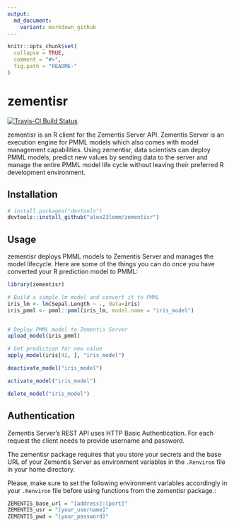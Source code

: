 ```yaml
---
output:
  md_document:
    variant: markdown_github
---
```


<!-- README.md is generated from README.Rmd. Please edit that file -->

```r
knitr::opts_chunk$set(
  collapse = TRUE,
  comment = "#>",
  fig.path = "README-"
)
```

# zementisr

[![Travis-CI Build Status](https://travis-ci.org/alex23lemm/zementisr.svg?branch=master)](https://travis-ci.org/alex23lemm/zementisr)

zementisr is an R client for the Zementis Server API. Zementis Server is an execution engine for PMML models which also comes with model management capabilities. Using zementisr, data scientists can deploy PMML models, predict new values by sending data to the server and manage the entire PMML model life cycle without leaving their preferred R development environment.

## Installation

```r
# install.packages("devtools")
devtools::install_github("alex23lemm/zementisr")

```

## Usage

zementisr deploys PMML models to Zementis Server and manages the model lifecycle. Here are some of the things you can do once you have converted your R prediction model to PMML: 

```r
library(zementisr)

# Build a simple lm model and convert it to PMML
iris_lm <- lm(Sepal.Length ~ ., data=iris)
iris_pmml <- pmml::pmml(iris_lm, model.name = "iris_model")


# Deploy PMML model to Zementis Server
upload_model(iris_pmml)

# Get prediction for new value
apply_model(iris[42, ], "iris_model")

deactivate_model("iris_model")

activate_model("iris_model")

delete_model("iris_model")
```


## Authentication 

Zementis Server's REST API uses HTTP Basic Authentication. For each request the client needs to provide username and password. 

The zementisr package requires that you store your secrets and the base URL of your Zementis Server as environment variables in the `.Renviron` file in your home directory.

Please, make sure to set the following environment variables accordingly in your `.Renviron` file before using functions from the zementisr package.:

``` r
ZEMENTIS_base_url = "[address]:[port]"
ZEMENTIS_usr = "[your_username]"
ZEMENTIS_pwd = "[your_password]"

```
